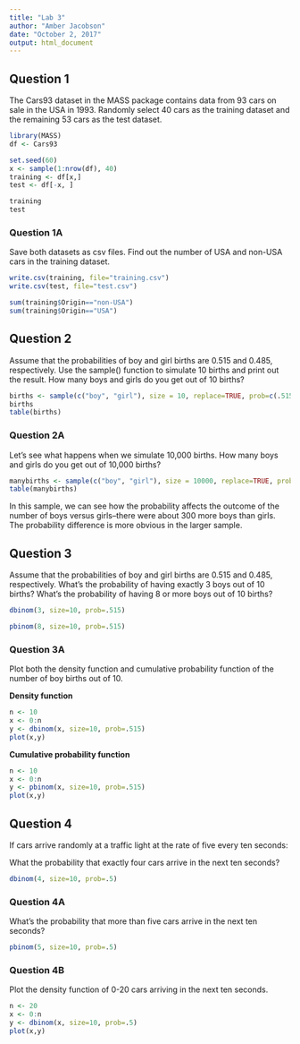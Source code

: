 ```yaml
---
title: "Lab 3"
author: "Amber Jacobson"
date: "October 2, 2017"
output: html_document
---
```


## Question 1 

The Cars93 dataset in the MASS package contains data from 93 cars on sale in the USA in 1993. Randomly select 40 cars as the training dataset and the remaining 53 cars as the test dataset. 

```r
library(MASS)
df <- Cars93

set.seed(60)
x <- sample(1:nrow(df), 40)
training <- df[x,]
test <- df[-x, ]

```

```r
training
test
```

### Question 1A 

Save both datasets as csv files. Find out the number of USA and non-USA cars in the training dataset. 


```r
write.csv(training, file="training.csv")
write.csv(test, file="test.csv")
```


```r
sum(training$Origin=="non-USA")
sum(training$Origin=="USA")
```


## Question 2

Assume that the probabilities of boy and girl births are 0.515 and 0.485, respectively. Use the sample() function to simulate 10 births and print out the result. How many boys and girls do you get out of 10 births? 

```r
births <- sample(c("boy", "girl"), size = 10, replace=TRUE, prob=c(.515, .485))
births
table(births)
```


### Question 2A 

Let's see what happens when we simulate 10,000 births. How many boys and girls do you get out of 10,000 births?


```r
manybirths <- sample(c("boy", "girl"), size = 10000, replace=TRUE, prob=c(.515, .485))
table(manybirths)
```

In this sample, we can see how the probability affects the outcome of the number of boys versus girls--there were about 300 more boys than girls. The probability difference is more obvious in the larger sample. 



## Question 3 

Assume that the probabilities of boy and girl births are 0.515 and 0.485, respectively. What’s the probability of having exactly 3 boys out of 10 births? What’s the probability of having 8 or more boys out of 10 births? 

```r
dbinom(3, size=10, prob=.515)

pbinom(8, size=10, prob=.515)
```

### Question 3A 

Plot both the density function and cumulative probability function of the number of boy births out of 10.

**Density function** 
```r
n <- 10 
x <- 0:n
y <- dbinom(x, size=10, prob=.515)
plot(x,y)
```

**Cumulative probability function** 

```r
n <- 10
x <- 0:n
y <- pbinom(x, size=10, prob=.515)
plot(x,y)
```


## Question 4

If cars arrive randomly at a traffic light at the rate of five every ten seconds:

What the probability that exactly four cars arrive in the next ten seconds?  

```r
dbinom(4, size=10, prob=.5)
```

### Question 4A 


What’s the probability that more than five cars arrive in the next ten seconds?

```r
pbinom(5, size=10, prob=.5)
```

### Question 4B 

Plot the density function of 0-20 cars arriving in the next ten seconds.

```r
n <- 20 
x <- 0:n 
y <- dbinom(x, size=10, prob=.5)
plot(x,y)
```


